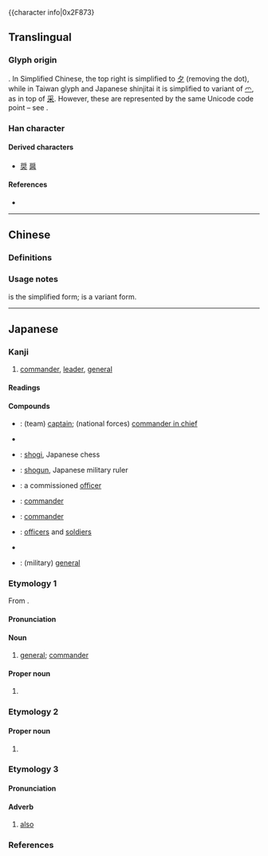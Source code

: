 {{also|將}}
{{character info/new}}
{{character info|0x2F873}

==Translingual==
{{stroke order|strokes=9}}
{{Han simplified forms|將|将|将}}

===Glyph origin===
{{Han simp|將|f=爿|t=丬}}. In Simplified Chinese, the top right is simplified to [[夕]] (removing the dot), while in Taiwan glyph and Japanese shinjitai it is simplified to variant of [[爫]], as in top of [[采]]. However, these are represented by the same Unicode code point – see {{w|Han unification}}.

===Han character===
{{Han char|rn=41|rad=寸|as=06|asj=07|sn=9|snj=10|four=|canj=LMNII|ids=⿰丬𪧷(G),⿰丬寽(TJK)}}

====Derived characters====
* [[奨]] [[醤]]

====References====
* {{Han ref|kx=0294.111|dkj=07437|hdz=42375.010|uh=5C06|ud=23558}}

----

==Chinese==

===Definitions===
{{zh-see|將|sv}}

===Usage notes===
{{lang|zh|⿰丬𪧷}} is the simplified form; {{lang|zh|⿰丬寽}} is a variant form.

----

==Japanese==
{{ja-kanji forms|将|將}}

===Kanji===
{{ja-kanji|grade=6|rs=寸07|kyu=將}}

# [[commander]], [[leader]], [[general]]

====Readings====
{{ja-readings
|goon=そう<さう
|kanon=しょう<しやう
|kun=ひき-いる, もっ-て, はた-, まさ-に
}}

====Compounds====
{{der-top|Compounds}}
* {{ja-r|主将|しゅしょう}}: (team) [[captain]]; (national forces) [[commander in chief]]
* {{ja-r|将家|しょうか}}
* {{ja-r|将棋|しょうぎ}}: [[shogi]], Japanese chess
* {{ja-r|将軍|しょうぐん}}: [[shogun]], Japanese military ruler
* {{ja-r|将校|しょうこう}}: a commissioned [[officer]]
* {{ja-r|将帥|しょうすい}}: [[commander]]
* {{ja-r|将星|しょうせい}}: [[commander]]
* {{ja-r|将卒|しょうそつ}}: [[officers]] and [[soldiers]]
* {{ja-r|将門|しょうもん}}
* {{ja-r|大将|たいしょう}}: (military) [[general]]
{{der-bottom}}

===Etymology 1===
{{ja-kanjitab|しょう|yomi=o}}
From {{bor|ja|ltc|-|sort=しょう}} {{m|zh|將|tr=tsjang<sup>H</sup>||leader}}.

====Pronunciation====
{{ja-pron|yomi=kanon|しょう|acc=1|acc_ref=DJR,NHK}}

====Noun====
{{ja-noun|しょう|hhira=しやう}}

# [[general]]; [[commander]]

====Proper noun====
{{ja-pos|proper|しょう}}

# {{given name|male|lang=ja|sort=しょう}}

===Etymology 2===
{{ja-kanjitab|まさ|o1=る|yomi=k}}

====Proper noun====
{{ja-pos|proper|まさる}}

# {{given name|male|lang=ja|sort=まさる}}

===Etymology 3===
{{ja-kanjitab|はた|yomi=k}}

====Pronunciation====
{{ja-pron|yomi=k|はた|acc=1|acc_ref=DJR,NHK}}

====Adverb====
{{ja-pos|adverb|はた}}

# [[also]]

===References===
<references/>

{{cln|ja|words with multiple readings}}